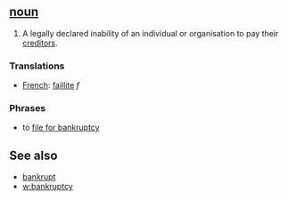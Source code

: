 ==[[noun]]==

#A legally declared inability of an individual or organisation to pay their [[creditor]]s. 

===Translations===
*[[French]]: [[faillite]] ''f''

===Phrases===
*to [[file for bankruptcy]]

==See also==

*[[bankrupt]]
*[[w:bankruptcy]]